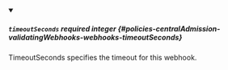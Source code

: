 
<details className="config-field" data-expandable="false" open>
<summary>

##### `timeoutSeconds` <span className="config-field-required" data-required="false">required</span> <span className="config-field-type">integer</span> <span className="config-field-default"></span> <span className="config-field-enum"></span> {#policies-centralAdmission-validatingWebhooks-webhooks-timeoutSeconds}

TimeoutSeconds specifies the timeout for this webhook.

</summary>



</details>
